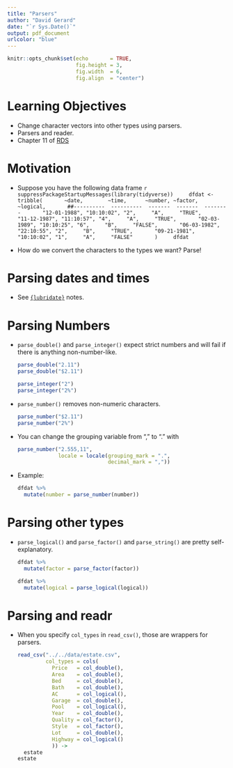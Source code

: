 ```yaml
---
title: "Parsers"
author: "David Gerard"
date: "`r Sys.Date()`"
output: pdf_document
urlcolor: "blue"
---
```



```r
knitr::opts_chunk$set(echo       = TRUE, 
                      fig.height = 3, 
                      fig.width  = 6,
                      fig.align  = "center")
```

# Learning Objectives

- Change character vectors into other types using parsers.
- Parsers and reader.
- Chapter 11 of [RDS](https://r4ds.had.co.nz/)

# Motivation

- Suppose you have the following data frame
    ```r
    suppressPackageStartupMessages(library(tidyverse))
    dfdat <- tribble(
      ~date,        ~time,      ~number, ~factor, ~logical,
      ##----------  ----------  -------  -------  --------
      "12-01-1988", "10:10:02", "2",     "A",     "TRUE",
      "11-12-1987", "11:10:57", "4",     "A",     "TRUE",
      "02-03-1989", "10:10:25", "6",     "B",     "FALSE",
      "06-03-1982", "22:10:55", "2",     "B",     "TRUE",
      "09-21-1981", "10:10:02", "1",     "A",     "FALSE"
      )
    dfdat
    ```

- How do we convert the characters to the types we want? Parse!

# Parsing dates and times

- See [`{lubridate}`](https://data-science-master.github.io/lectures/02_dates/02_dates.html) notes.
    
# Parsing Numbers

- `parse_double()` and `parse_integer()` expect strict numbers and will fail
   if there is anything non-number-like.
  
    ```r
    parse_double("2.11")
    parse_double("$2.11")
    
    parse_integer("2")
    parse_integer("2%")
    ```
    
- `parse_number()` removes non-numeric characters.

    ```r
    parse_number("$2.11")
    parse_number("2%")
    ```
    
- You can change the grouping variable from "," to "." with

    ```r
    parse_number("2.555,11", 
                 locale = locale(grouping_mark = ".", 
                                 decimal_mark = ","))
    ```
    
- Example:

    ```r
    dfdat %>%
      mutate(number = parse_number(number))
    ```


# Parsing other types

- `parse_logical()` and `parse_factor()` and `parse_string()` are pretty 
  self-explanatory.
  
  
    ```r
    dfdat %>%
      mutate(factor = parse_factor(factor))
    ```
    
    ```r
    dfdat %>%
      mutate(logical = parse_logical(logical))
    ```

# Parsing and readr

- When you specify `col_types` in `read_csv()`, those are wrappers for parsers.

    ```r
    read_csv("../../data/estate.csv",
             col_types = cols(
               Price   = col_double(),
               Area    = col_double(),
               Bed     = col_double(),
               Bath    = col_double(),
               AC      = col_logical(),
               Garage  = col_double(),
               Pool    = col_logical(),
               Year    = col_double(),
               Quality = col_factor(),
               Style   = col_factor(),
               Lot     = col_double(),
               Highway = col_logical()
               )) ->
      estate
    estate
    ```


    



